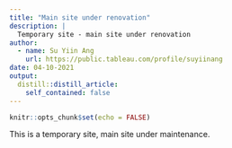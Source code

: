 ```yaml
---
title: "Main site under renovation"
description: |
  Temporary site - main site under renovation
author:
  - name: Su Yiin Ang
    url: https://public.tableau.com/profile/suyiinang
date: 04-10-2021
output:
  distill::distill_article:
    self_contained: false
---
```



```r
knitr::opts_chunk$set(echo = FALSE)
```

This is a temporary site, main site under maintenance.



